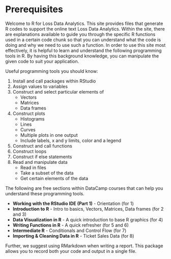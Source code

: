 # Prerequisites

Welcome to R for Loss Data Analytics. This site provides files that generate R codes to support the online text Loss Data Analytics. Within the site, there are explanations available to guide you through the specific R functions used in a certain code chunk so that you can understand what the code is doing and why we need to use such a function. In order to use this site most effectively, it is helpful to learn and understand the following programming tools in R. By having this background knowledge, you can manipulate the given code to suit your application. 

Useful programming tools you should know: 

1. Install and call packages within RStudio
2. Assign values to variables
3. Construct and select particular elements of
    + Vectors
    + Matrices
    + Data frames  
4. Construct plots
    + Histograms
    + Lines
    + Curves
    + Multiple plots in one output
    + Include labels, x and y limits, color and a legend  
5. Construct and call functions
6. Construct loops
7. Construct if else statements
8. Read and manipulate data
    + Read in files
    + Take a subset of the data
    + Get certain elements of the data
    
The following are free sections within DataCamp courses that can help you understand these programming tools.

* **Working with the RStudio IDE (Part 1)** - Orientation (for 1)
* **Introduction to R** - Intro to basics, Vectors, Matrices, Data frames (for 2 and 3)
* **Data Visualization in R** - A quick introduction to base R graphics (for 4)
* **Writing Functions in R** - A quick refresher (for 5 and 6)
* **Intermediate R** - Conditionals and Control Flow (for 7)
* **Importing & Cleaning Data in R** - Ticket Sales Data (for 8)

Further, we suggest using RMarkdown when writing a report. This package allows you to record both your code and output in a single file.

